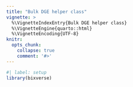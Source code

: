 ```yaml
---
title: "Bulk DGE helper class"
vignette: >
  %\VignetteIndexEntry{Bulk DGE helper class}
  %\VignetteEngine{quarto::html}
  %\VignetteEncoding{UTF-8}
knitr:
  opts_chunk:
    collapse: true
    comment: '#>'
---
```


```r
#| label: setup
library(bixverse)
```
